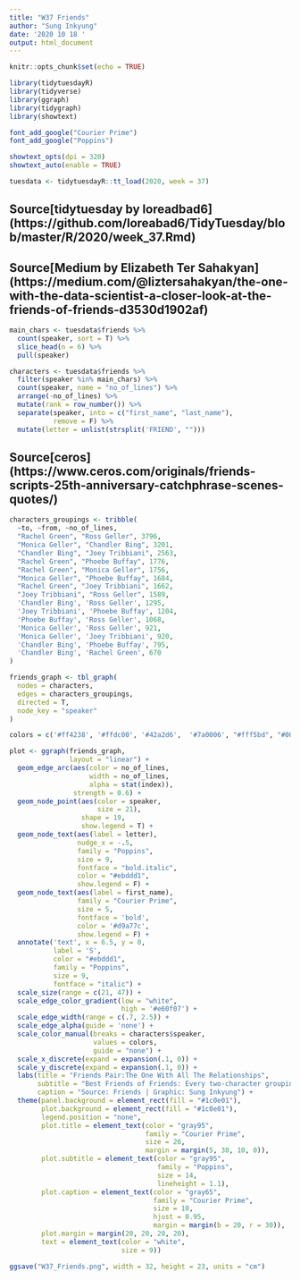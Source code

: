 ```yaml
---
title: "W37 Friends"
author: "Sung Inkyung"
date: '2020 10 18 '
output: html_document
---
```


```r
knitr::opts_chunk$set(echo = TRUE)
```

```r
library(tidytuesdayR)
library(tidyverse)
library(ggraph)
library(tidygraph)
library(showtext)

font_add_google("Courier Prime")
font_add_google("Poppins")

showtext_opts(dpi = 320)
showtext_auto(enable = TRUE)
```


```r
tuesdata <- tidytuesdayR::tt_load(2020, week = 37)
```

## Source[tidytuesday by loreadbad6] (https://github.com/loreabad6/TidyTuesday/blob/master/R/2020/week_37.Rmd)
## Source[Medium by Elizabeth Ter Sahakyan] (https://medium.com/@liztersahakyan/the-one-with-the-data-scientist-a-closer-look-at-the-friends-of-friends-d3530d1902af)

```r
main_chars <- tuesdata$friends %>% 
  count(speaker, sort = T) %>% 
  slice_head(n = 6) %>% 
  pull(speaker)

characters <- tuesdata$friends %>% 
  filter(speaker %in% main_chars) %>% 
  count(speaker, name = "no_of_lines") %>% 
  arrange(-no_of_lines) %>% 
  mutate(rank = row_number()) %>% 
  separate(speaker, into = c("first_name", "last_name"), 
           remove = F) %>% 
  mutate(letter = unlist(strsplit('FRIEND', "")))
```
## Source[ceros] (https://www.ceros.com/originals/friends-scripts-25th-anniversary-catchphrase-scenes-quotes/)
```r
characters_groupings <- tribble(
  ~to, ~from, ~no_of_lines,
  "Rachel Green", "Ross Geller", 3796,
  "Monica Geller", "Chandler Bing", 3201,
  "Chandler Bing", "Joey Tribbiani", 2563,
  "Rachel Green", "Phoebe Buffay", 1776,
  "Rachel Green", "Monica Geller", 1756,
  "Monica Geller", "Phoebe Buffay", 1684,
  "Rachel Green", "Joey Tribbiani", 1662,
  "Joey Tribbiani", "Ross Geller", 1589,
  'Chandler Bing', 'Ross Geller', 1295,
  'Joey Tribbiani', 'Phoebe Buffay', 1204,
  'Phoebe Buffay', 'Ross Geller', 1068,
  'Monica Geller', 'Ross Geller', 921,
  'Monica Geller', 'Joey Tribbiani', 920,
  'Chandler Bing', 'Phoebe Buffay', 795,
  'Chandler Bing', 'Rachel Green', 670
)
```


```r
friends_graph <- tbl_graph(
  nodes = characters,
  edges = characters_groupings,
  directed = T,
  node_key = "speaker"
)
```


```r
colors = c('#ff4238', '#ffdc00', '#42a2d6',  '#7a0006', "#fff5bd", "#00007e")

plot <- ggraph(friends_graph, 
               layout = "linear") +
  geom_edge_arc(aes(color = no_of_lines, 
                    width = no_of_lines, 
                    alpha = stat(index)),
                strength = 0.6) +
  geom_node_point(aes(color = speaker, 
                      size = 21), 
                  shape = 19,
                  show.legend = T) +
  geom_node_text(aes(label = letter),
                 nudge_x = -.5,
                 family = "Poppins",
                 size = 9,
                 fontface = "bold.italic",
                 color = "#ebddd1",
                 show.legend = F) +
  geom_node_text(aes(label = first_name), 
                 family = "Courier Prime",
                 size = 5, 
                 fontface = 'bold',
                 color = '#d9a77c', 
                 show.legend = F) +
  annotate('text', x = 6.5, y = 0, 
           label = 'S', 
           color = "#ebddd1", 
           family = "Poppins",
           size = 9,
           fontface = "italic") +
  scale_size(range = c(21, 47)) +
  scale_edge_color_gradient(low = "white", 
                            high = '#e60f07') +
  scale_edge_width(range = c(.7, 2.5)) +
  scale_edge_alpha(guide = 'none') +
  scale_color_manual(breaks = characters$speaker,
                     values = colors,
                     guide = "none") +
  scale_x_discrete(expand = expansion(.1, 0)) +
  scale_y_discrete(expand = expansion(.1, 0)) +
  labs(title = "Friends Pair:The One With All The Relationships",
       subtitle = "Best Friends of Friends: Every two-character grouping possibility was taken into account and\nline thickness and gradient color represent the number of storylines shared between them.\n#1 Rachel + Ross, #2 Chandler + Monica, #3 Chandler + Joey; Joey and Pheobe tend to be\nhappy-go-lucky, self-directing as well as connected fairly tightly among them.",
       caption = "Source: Friends | Graphic: Sung Inkyung") +
  theme(panel.background = element_rect(fill = "#1c0e01"),
        plot.background = element_rect(fill = "#1c0e01"),
        legend.position = "none",
        plot.title = element_text(color = "gray95",
                                  family = "Courier Prime",
                                  size = 26,
                                  margin = margin(5, 30, 10, 0)),
        plot.subtitle = element_text(color = "gray95",
                                     family = "Poppins",
                                     size = 14,
                                     lineheight = 1.1),
        plot.caption = element_text(color = "gray65",
                                    family = "Courier Prime",
                                    size = 10,
                                    hjust = 0.95,
                                    margin = margin(b = 20, r = 30)),
        plot.margin = margin(20, 20, 20, 20),
        text = element_text(color = "white",
                            size = 9))

ggsave("W37_Friends.png", width = 32, height = 23, units = "cm")

```

